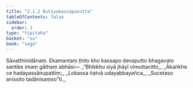 ```yaml
---
title: "2.1.2 Dutiyakassapasutta"
tableOfContents: false
sidebar:
  order: 3
type: "tipitaka"
basket: "su"
book: "saga"
---
```



<DynamicBreadcrumb />

<Division number="83" book="saga" bookNo="12" page="43">

<Paragraph number="374" book="saga">
Sāvatthinidānaṃ. Ekamantaṃ ṭhito kho kassapo devaputto bhagavato santike imaṃ gāthaṃ abhāsi—
</Paragraph>

<Paragraph number="375" type="verses" book="saga">
_“Bhikkhu siyā jhāyī vimuttacitto,_  
_Ākaṅkhe ce hadayassānupattiṃ;_  
_Lokassa ñatvā udayabbayañca,_  
_Sucetaso anissito tadānisaṃso”ti._
</Paragraph>
</Division>